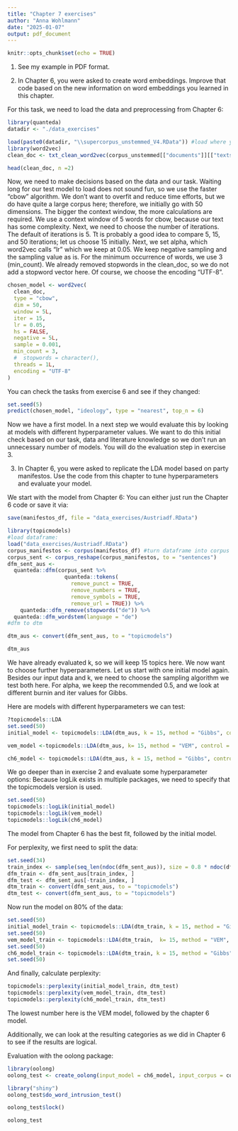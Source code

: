 ```yaml
---
title: "Chapter 7 exercises"
author: "Anna Wohlmann"
date: "2025-01-07"
output: pdf_document
---
```


```r
knitr::opts_chunk$set(echo = TRUE)
```

1) See my example in PDF format.

2) In Chapter 6, you were asked to create word embeddings. Improve that code based on the new information on word embeddings you learned in this chapter.

For this task, we need to load the data and preprocessing from Chapter 6:

```r
library(quanteda)
datadir <- "./data_exercises"

load(paste0(datadir, "\\supercorpus_unstemmed_V4.RData")) #load where you saved it
library(word2vec)
clean_doc <- txt_clean_word2vec(corpus_unstemmed[["documents"]][["texts"]], ascii = TRUE, alpha = TRUE, tolower = TRUE, trim = TRUE)

```


```r
head(clean_doc, n =2)
```

Now, we need to make decisions based on the data and our task. Waiting long for our test model to load does not sound fun, so we use the faster "cbow" algorithm. We don't want to overfit and reduce time efforts, but we do have quite a large corpus here; therefore, we initially go with 50 dimensions. The bigger the context window, the more calculations are required. We use a context window of 5 words for cbow, because our text has some complexity. Next, we need to choose the number of iterations. The default of iterations is 5. Tt is probably a good idea to compare 5, 15, and 50 iterations; let us choose 15 initially. Next, we set alpha, which word2vec calls "lr" which we keep at 0.05. We keep negative sampling and the sampling value as is. 
For the minimum occurrence of words, we use 3 (min_count). We already removed stopwords in the clean_doc, so we do not add a stopword vector here. Of course, we choose the encoding "UTF-8". 

```r
chosen_model <- word2vec(
  clean_doc,
  type = "cbow",
  dim = 50,
  window = 5L,
  iter = 15,
  lr = 0.05,
  hs = FALSE,
  negative = 5L,
  sample = 0.001,
  min_count = 3,
  #  stopwords = character(),
  threads = 1L,
  encoding = "UTF-8"
)
```

You can check the tasks from exercise 6 and see if they changed:
```r
set.seed(5)
predict(chosen_model, "ideology", type = "nearest", top_n = 6)

```

Now we have a first model. In a next step we would evaluate this by looking at models with different hyperparameter values. We want to do this initial check based on our task, data and literature knowledge so we don't run an unnecessary number of models. You will do the evaluation step in exercise 3.

3) In Chapter 6, you were asked to replicate the LDA model based on party manifestos. Use the code from this chapter to tune hyperparameters and evaluate your model. 

We start with the model from Chapter 6:
You can either just run the Chapter 6 code or save it via:
```r
save(manifestos_df, file = "data_exercises/Austriadf.RData")
```


```r
library(topicmodels)
#load dataframe:
load("data_exercises/Austriadf.RData")
corpus_manifestos <- corpus(manifestos_df) #turn dataframe into corpus
corpus_sent <- corpus_reshape(corpus_manifestos, to = "sentences") 
dfm_sent_aus <-
  quanteda::dfm(corpus_sent %>%
                  quanteda::tokens(
                    remove_punct = TRUE,
                    remove_numbers = TRUE,
                    remove_symbols = TRUE,
                    remove_url = TRUE)) %>%
    quanteda::dfm_remove(stopwords("de")) %>% 
  quanteda::dfm_wordstem(language = "de")
#dfm to dtm

dtm_aus <- convert(dfm_sent_aus, to = "topicmodels")

dtm_aus
```
We have already evaluated k, so we will keep 15 topics here. We now want to choose further hyperparameters.
Let us start with one initial model again. Besides our input data and k, we need to choose the sampling algorithm we test both here. For alpha, we keep the recommended 0.5, and we look at different burnin and iter values for Gibbs.

Here are models with different hyperparameters we can test:
```r
?topicmodels::LDA
set.seed(50)
initial_model <- topicmodels::LDA(dtm_aus, k = 15, method = "Gibbs", control = list(alpha = 0.5, burnin = 100, iter =1000))

vem_model <-topicmodels::LDA(dtm_aus, k= 15, method = "VEM", control = list(alpha = 0.5)) 

ch6_model <- topicmodels::LDA(dtm_aus, k = 15, method = "Gibbs", control = list(alpha = 0.5, burnin = 1000, iter =3000)) 
```

We go deeper than in exercise 2 and evaluate some hyperparameter options:
Because logLik exists in multiple packages, we need to specify that the topicmodels version is used.

```r
set.seed(50)
topicmodels::logLik(initial_model) 
topicmodels::logLik(vem_model)
topicmodels::logLik(ch6_model)
```
The model from Chapter 6 has the best fit, followed by the initial model.

For perplexity, we first need to split the data:
```r
set.seed(34)
train_index <- sample(seq_len(ndoc(dfm_sent_aus)), size = 0.8 * ndoc(dfm_sent_aus), replace = FALSE)
dfm_train <- dfm_sent_aus[train_index, ]
dfm_test <- dfm_sent_aus[-train_index, ]
dtm_train <- convert(dfm_sent_aus, to = "topicmodels") 
dtm_test <- convert(dfm_sent_aus, to = "topicmodels")
```

Now run the model on 80% of the data:
```r
set.seed(50)
initial_model_train <- topicmodels::LDA(dtm_train, k = 15, method = "Gibbs", control = list(alpha = 0.5, burnin = 100, iter =1000))
set.seed(50)
vem_model_train <- topicmodels::LDA(dtm_train,  k= 15, method = "VEM", control = list(alpha = 0.5)) 
set.seed(50)
ch6_model_train <- topicmodels::LDA(dtm_train, k = 15, method = "Gibbs", control = list(alpha = 0.5, burnin = 1000, iter =3000))
set.seed(50)
```

And finally, calculate perplexity:
```r
topicmodels::perplexity(initial_model_train, dtm_test) 
topicmodels::perplexity(vem_model_train, dtm_test) 
topicmodels::perplexity(ch6_model_train, dtm_test) 
```
The lowest number here is the VEM model, followed by the chapter 6 model.

Additionally, we can look at the resulting categories as we did in Chapter 6 to see if the results are logical.

Evaluation with the oolong package:
```r
library(oolong)
oolong_test <- create_oolong(input_model = ch6_model, input_corpus = corpus_sent$text)

```
```r
library("shiny")
oolong_test$do_word_intrusion_test()
```
```r
oolong_test$lock()
```
```r
oolong_test
```


